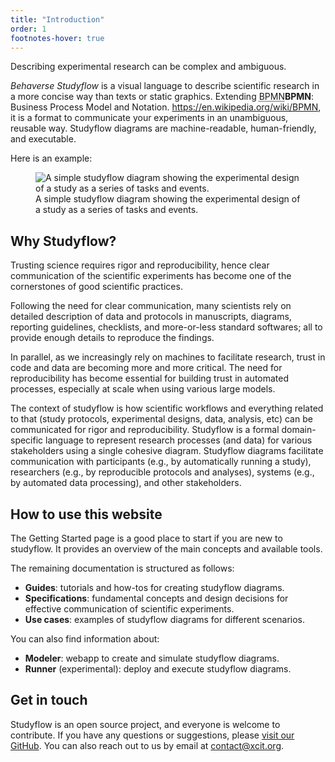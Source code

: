 ```yaml
---
title: "Introduction"
order: 1
footnotes-hover: true
---
```


Describing experimental research can be complex and ambiguous.

*Behaverse Studyflow* is a visual language to describe scientific research in a more concise way than texts or static graphics. Extending <abbr title="Business Process Model and Notation" class="initialism">BPMN</abbr>[**BPMN**: Business Process Model and Notation. <https://en.wikipedia.org/wiki/BPMN>]{.aside}, it is a format to communicate your experiments in an unambiguous, reusable way. Studyflow diagrams are machine-readable, human-friendly, and executable.

Here is an example:

::: {#example layout="[[1]]" fig-align="center" .caption-center}
![A simple studyflow diagram showing the experimental design of a study as a series of tasks and events.](assets/img/studyflow_example_1.svg){.lightbox}
:::

## Why Studyflow?

Trusting science requires rigor and reproducibility, hence clear communication of the scientific experiments has become one of the cornerstones of good scientific practices.

Following the need for clear communication, many scientists rely on detailed description of data and protocols in manuscripts, diagrams, reporting guidelines, checklists, and more-or-less standard softwares; all to provide enough details to reproduce the findings.

In parallel, as we increasingly rely on machines to facilitate research, trust in code and data are becoming more and more critical. The need for reproducibility has become essential for building trust in automated processes, especially at scale when using various large models.

The context of studyflow is how scientific workflows and everything related to that (study protocols, experimental designs, data, analysis, etc) can be communicated for rigor and reproducibility. Studyflow is a formal domain-specific language to represent research processes (and data) for various stakeholders using a single cohesive diagram. Studyflow diagrams facilitate communication with participants (e.g., by automatically running a study), researchers (e.g., by reproducible protocols and analyses), systems (e.g., by automated data processing), and other stakeholders.

## How to use this website

The Getting Started page is a good place to start if you are new to studyflow. It provides an overview of the main concepts and available tools.

The remaining documentation is structured as follows:

- **Guides**: tutorials and how-tos for creating studyflow diagrams.
- **Specifications**: fundamental concepts and design decisions for effective communication of scientific experiments.
- **Use cases**: examples of studyflow diagrams for different scenarios.

You can also find information about:

- **Modeler**: webapp to create and simulate studyflow diagrams.
- **Runner** (experimental): deploy and execute studyflow diagrams.


## Get in touch

Studyflow is an open source project, and everyone is welcome to contribute. If you have any questions or suggestions, please [visit our GitHub](https://github.com/behaverse). You can also reach out to us by email at [contact@xcit.org](mailto:contact@xcit.org).
